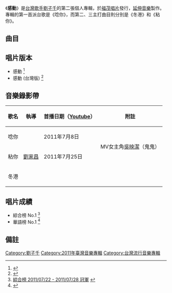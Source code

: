 {{Album infobox | <!-- See Wikipedia:WikiProject_Albums -->
|  Name        = 感動
|  Type        = [[專輯|專輯]]
|  Artist      = [[劉子千|劉子千]]
|  Cover       =
|  Released    = 2011年7月13日
|  Recorded    = 2011年
|  Genre       = [[國語流行音樂|國語流行音樂]]
|  Label       = [[延伸娛樂|延伸娛樂]]
|  Number      = 
|  Last album  = [[Mr._Why|Mr. Why]] <br />（2009年）
|  This album  = '''感動'''<br />（2011年）
|  Next album  = [[都是愛|都是愛]] <br />（2013年）}}

《'''感動'''》是[[台灣|台灣]][[歌手|歌手]][[劉子千|劉子千]]的第二張個人專輯，於[[福茂唱片|福茂唱片]]發行，[[延伸音樂|延伸音樂]]製作。專輯的第一首派台歌是《唸你》，而第二、三主打曲目則分別是《冬港》和《粘你》。

==曲目==
{{tracklist
| headline        = CD 
| all_music       = [[劉家昌|劉家昌]]
| title1          = 粘你 
| lyrics1         = 劉家昌
| length1         = 2:43
| title2          = 愛人不見了 
| lyrics2         = 劉家昌
| length2         = 3:29
| title3          = 愛的 
| lyrics3         = [[馮菊枝|馮菊枝]] 
| length3         = 4:13
| title4          = 我家在哪裡 
| lyrics4         = 劉家昌
| length4         = 2:33
| title5          = 冬港  
| lyrics5         = 劉家昌
| length5         = 3:26
| title6          = 我倆在一起 
| lyrics6         = [[瓊瑤|瓊瑤]] 
| length6         = 2:10
| title7          = 一點 
| lyrics7         = 劉家昌
| length7         = 3:46
| title8          = 小雨打在我身上  
| lyrics8         = [[孫儀|孫儀]] 
| length8         = 2:31
| title9          = 唸你
| lyrics9         = 劉家昌
| length9         = 2:41
| title10         = 綠色大地 
| lyrics10        = 劉家昌
| length10        = 2:30
| title11         = 親人 
| lyrics11        = 劉家昌
| length11        = 4:01
| title12         = 家園 
| lyrics12        = 劉家昌
| length12        = 3:49
}}

== 唱片版本 ==
*感動 <ref>{{Cite web |url=http://www.yesasia.com/global/search/%E5%8A%89%E5%AD%90%E5%8D%83-%E6%84%9F%E5%8B%95/0-0-0-bpt.48_q.%E5%8A%89%E5%AD%90%E5%8D%83+%E6%84%9F%E5%8B%95-zh_TW/list.html |title=感動 劉子千(預購版) |accessdate=2011-08-03 |archive-date=2016-03-04 |archive-url=https://web.archive.org/web/20160304122909/http://www.yesasia.com/global/search/%E5%8A%89%E5%AD%90%E5%8D%83-%E6%84%9F%E5%8B%95/0-0-0-bpt.48_q.%E5%8A%89%E5%AD%90%E5%8D%83+%E6%84%9F%E5%8B%95-zh_TW/list.html |dead-url=no }}</ref>
*感動 (台灣版) <ref>{{Cite web |url=http://www.g-music.com.tw/GMusicProduct.aspx?ProductID=4717398741120 |title=感動 (台灣版) |accessdate=2011-08-03 |archive-date=2011-09-08 |archive-url=https://web.archive.org/web/20110908010332/http://www.g-music.com.tw/GMusicProduct.aspx?ProductID=4717398741120 |dead-url=no }}</ref>

==音樂錄影帶==
{| class="wikitable"
! 歌名 !! 執導 !! 首播日期（[[Youtube|Youtube]]） !! 附註 
|-
| 唸你||rowspan="3"|[[劉家昌|劉家昌]]||2011年7月8日||rowspan="2"|MV女主角[[吳映潔|吳映潔]]（鬼鬼）
|-
| 粘你||2011年7月25日 
|-
| 冬港|| ||
|}

==唱片成績==
*綜合榜 No.1 <ref>[http://www.g-music.com.tw/GMusicBillboard0.aspx 綜合榜  2011/07/22 - 2011/07/28 冠軍] {{webarchive|url=https://web.archive.org/web/20110710000000/http://www.g-music.com.tw/GMusicBillBoard0.aspx |date=2011-07-10 }}</ref>
*華語榜 No.1 <ref>{{Cite web |url=http://www.g-music.com.tw/GMusicBillboard1.aspx |title=華語榜  2011/07/22 - 2011/07/28 冠軍 |accessdate=2011-08-03 |archive-date=2009-07-22 |archive-url=https://web.archive.org/web/20090722190003/http://www.g-music.com.tw/GMusicBillboard1.aspx |dead-url=no }}</ref>
== 備註 ==
<div class="references-small">
<references></references>
</div>

[[Category:劉子千|Category:劉子千]]
[[Category:2011年臺灣音樂專輯|Category:2011年臺灣音樂專輯]]
[[Category:台灣流行音樂專輯|Category:台灣流行音樂專輯]]